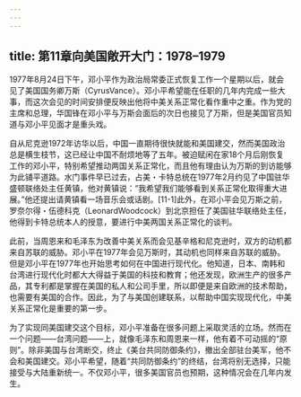 ```yaml
---
---
---
```

title: 第11章向美国敞开大门：1978–1979
---







1977年8月24日下午，邓小平作为政治局常委正式恢复工作一个星期以后，就会见了美国国务卿万斯（CyrusVance）。邓小平希望能在任职的几年内完成一些大事，而这次会见的时间安排便反映出他将中美关系正常化看作重中之重。作为党的主席和总理，华国锋在邓小平与万斯会面后的次日也接见了万斯，但是美国官员知道与邓小平见面才是重头戏。

自从尼克逊1972年访华以后，中国一直期待很快就能和美国建交，然而美国政治总是横生枝节，这已经让中国不耐烦地等了五年。被迫赋闲在家18个月后刚恢复工作的邓小平，特别希望推动两国关系正常化，而且他有理由认为万斯的到访能够为此铺平道路。水门事件早已过去，占美・卡特总统在1977年2月约见了中国驻华盛顿联络处主任黄镇，他对黄镇说：“我希望我们能够看到关系正常化取得重大进展。”他还提出请黄镇看一场音乐会或话剧。[11-1]此外，在邓小平会见万斯之前，罗奈尔得・伍德科克（LeonardWoodcock）到北京担任了美国驻华联络处主任，他得到卡特总统本人的授意，要进行中美两国关系正常化的谈判。

此前，当周恩来和毛泽东为改善中美关系而会见基辛格和尼克逊时，双方的动机都来自苏联的威胁。邓小平在1977年会见万斯时，其动机也同样来自苏联的威胁。但是邓小平在1977年也开始思考如何在中国进行现代化。他知道，日本、南韩和台湾进行现代化时都大大得益于美国的科技和教育；他还发现，欧洲生产的很多产品，其专利都是掌握在美国的私人和公司手里，所以即便是来自欧洲的技术帮助，也需要有美国的合作。因此，为了与美国创建联系，以帮助中国实现现代化，中美关系正常化是重要的第一步。

为了实现同美国建交这个目标，邓小平准备在很多问题上采取灵活的立场。然而在一个问题——台湾问题——上，就像毛泽东和周恩来一样，他有着不可动摇的“原则”。除非美国与台湾断交，终止《美台共同防御条约》，撤出全部驻台美军，他不会和美国建交。邓小平希望，随着“共同防御条约”的终结，台湾将别无选择，只能接受与大陆重新统一。不仅邓小平，很多美国官员也预期，这种情况会在几年内发生。